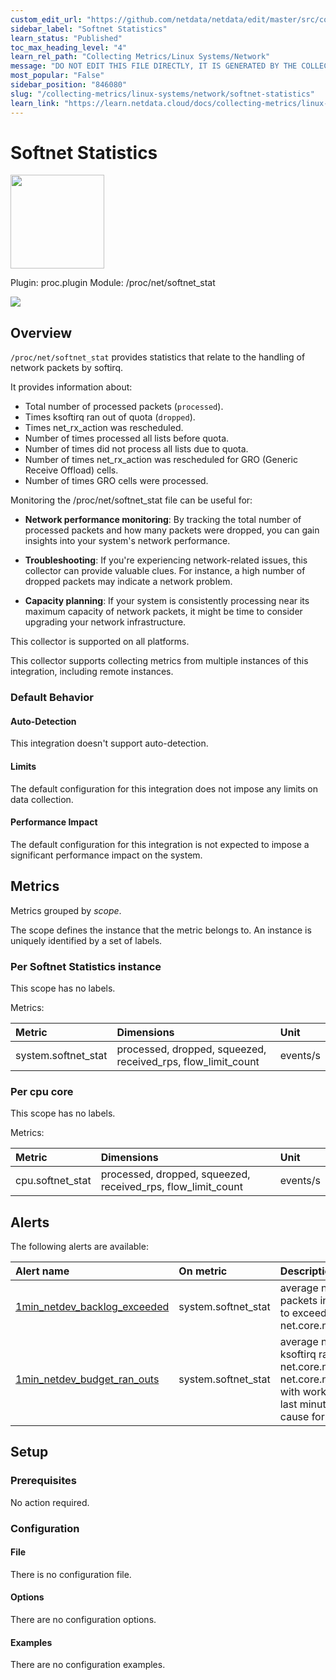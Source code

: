 ```yaml
---
custom_edit_url: "https://github.com/netdata/netdata/edit/master/src/collectors/proc.plugin/metadata.yaml"
sidebar_label: "Softnet Statistics"
learn_status: "Published"
toc_max_heading_level: "4"
learn_rel_path: "Collecting Metrics/Linux Systems/Network"
message: "DO NOT EDIT THIS FILE DIRECTLY, IT IS GENERATED BY THE COLLECTOR'S metadata.yaml FILE"
most_popular: "False"
sidebar_position: "846080"
slug: "/collecting-metrics/linux-systems/network/softnet-statistics"
learn_link: "https://learn.netdata.cloud/docs/collecting-metrics/linux-systems/network/softnet-statistics"
---
```



# Softnet Statistics


<img src="https://netdata.cloud/img/linuxserver.svg" width="150"/>


Plugin: proc.plugin
Module: /proc/net/softnet_stat

<img src="https://img.shields.io/badge/maintained%20by-Netdata-%2300ab44" />

## Overview

`/proc/net/softnet_stat` provides statistics that relate to the handling of network packets by softirq.

It provides information about:

- Total number of processed packets (`processed`).
- Times ksoftirq ran out of quota (`dropped`).
- Times net_rx_action was rescheduled.
- Number of times processed all lists before quota.
- Number of times did not process all lists due to quota.
- Number of times net_rx_action was rescheduled for GRO (Generic Receive Offload) cells.
- Number of times GRO cells were processed.

Monitoring the /proc/net/softnet_stat file can be useful for:

- **Network performance monitoring**: By tracking the total number of processed packets and how many packets
  were dropped, you can gain insights into your system's network performance.

- **Troubleshooting**: If you're experiencing network-related issues, this collector can provide valuable clues.
  For instance, a high number of dropped packets may indicate a network problem.

- **Capacity planning**: If your system is consistently processing near its maximum capacity of network
  packets, it might be time to consider upgrading your network infrastructure.




This collector is supported on all platforms.

This collector supports collecting metrics from multiple instances of this integration, including remote instances.


### Default Behavior

#### Auto-Detection

This integration doesn't support auto-detection.

#### Limits

The default configuration for this integration does not impose any limits on data collection.

#### Performance Impact

The default configuration for this integration is not expected to impose a significant performance impact on the system.


## Metrics

Metrics grouped by *scope*.

The scope defines the instance that the metric belongs to. An instance is uniquely identified by a set of labels.



### Per Softnet Statistics instance



This scope has no labels.

Metrics:

| Metric | Dimensions | Unit |
|:------|:----------|:----|
| system.softnet_stat | processed, dropped, squeezed, received_rps, flow_limit_count | events/s |

### Per cpu core



This scope has no labels.

Metrics:

| Metric | Dimensions | Unit |
|:------|:----------|:----|
| cpu.softnet_stat | processed, dropped, squeezed, received_rps, flow_limit_count | events/s |



## Alerts


The following alerts are available:

| Alert name  | On metric | Description |
|:------------|:----------|:------------|
| [ 1min_netdev_backlog_exceeded ](https://github.com/netdata/netdata/blob/master/src/health/health.d/softnet.conf) | system.softnet_stat | average number of dropped packets in the last minute due to exceeded net.core.netdev_max_backlog |
| [ 1min_netdev_budget_ran_outs ](https://github.com/netdata/netdata/blob/master/src/health/health.d/softnet.conf) | system.softnet_stat | average number of times ksoftirq ran out of sysctl net.core.netdev_budget or net.core.netdev_budget_usecs with work remaining over the last minute (this can be a cause for dropped packets) |


## Setup

### Prerequisites

No action required.

### Configuration

#### File

There is no configuration file.
#### Options



There are no configuration options.

#### Examples
There are no configuration examples.


